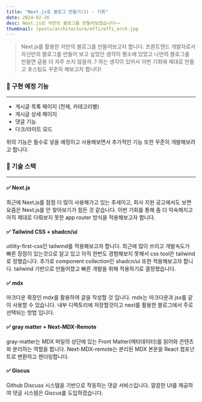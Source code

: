 ```yaml
---
title: "Next.js로 블로그 만들기(1) - 기획"
date: 2024-02-26
desc: Next.js로 저만의 블로그를 만들어보겠습니다~~
thumbnail: /posts/architecture/effi/effi_arch.jpg
---
```


> Next.js를 활용한 저만의 블로그를 만들어보고자 합니다. 프론트엔드 개발자로서 자신만의 블로그를 만들어 보고 싶었던 생각이 평소에 있었고 나만의 블로그를 만들면 글을 더 자주 쓰지 않을까..? 하는 생각이 있어서 이번 기회에 제대로 만들고 포스팅도 꾸준히 해보고자 합니다!

### 📌 구현 예정 기능

---

- 게시글 목록 페이지 (전체, 카테고리별)
- 게시글 상세 페이지
- 댓글 기능
- 다크/라이트 모드

위의 기능은 필수로 넣을 예정이고 사용해보면서 추가적인 기능 또한 꾸준히 개발해보려고 합니다.

### 📌 기술 스택

---

#### ✅ Next.js

최근에 Next.js를 점점 더 많이 사용해가고 있는 추세이고, 회사 지원 공고에서도 보면 요즘은 Next.js를 안 찾아보기가 힘든 것 같습니다. 이번 기회를 통해 좀 더 익숙해지고 아직 제대로 다뤄보지 못한 app router 방식을 적용해보고자 합니다.

#### ✅ Tailwind CSS + shadcn/ui

utility-first-css인 tailwind를 적용해보고자 합니다. 최근에 많이 쓰이고 개발속도가 빠른 장점이 있는것으로 알고 있고 아직 한번도 경험해보지 못해서 css tool은 tailwind로 정했습니다. 추가로 component collection인 shadcn/ui 또한 적용해보고자 합니다. tailwind 기반으로 만들어졌고 빠른 개발을 위해 적용하기로 결정했습니다.

#### ✅ mdx

마크다운 확장인 mdx를 활용하여 글을 작성할 것 입니다. mdx는 마크다운과 jsx를 같이 사용할 수 있습니다. 내부 디렉토리에 저장할것이고 next를 활용한 블로그에서 주로 선택되는 방법 입니다.

#### ✅ gray matter + Next-MDX-Remote

gray-matter는 MDX 파일의 상단에 있는 Front Matter(메타데이터)를 읽어와 콘텐츠와 분리하는 역할을 합니다.
Next-MDX-remote는 분리된 MDX 본문을 React 컴포넌트로 변환하고 렌더링합니다.

#### ✅ Giscus

Github Discuss 시스템을 기반으로 작동하는 댓글 서비스입니다.
깔끔한 UI를 제공하여 댓글 시스템은 Giscus를 도입하겠습니다.

